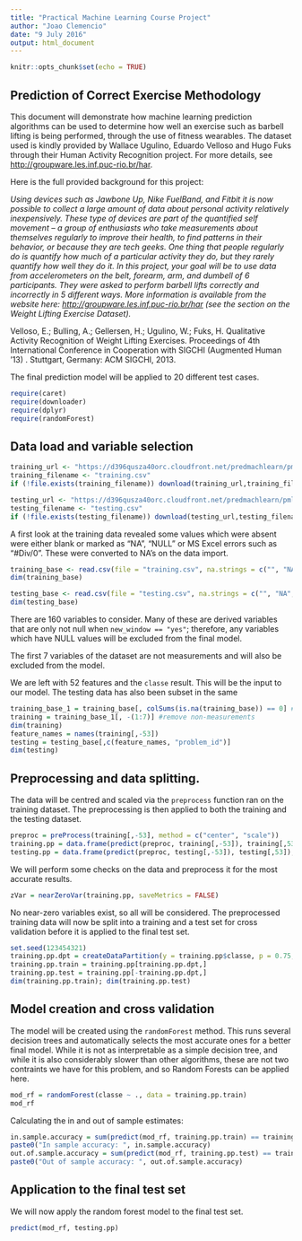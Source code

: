 ```yaml
---
title: "Practical Machine Learning Course Project"
author: "Joao Clemencio"
date: "9 July 2016"
output: html_document
---
```


```r
knitr::opts_chunk$set(echo = TRUE)
```

## Prediction of Correct Exercise Methodology

This document will demonstrate how machine learning prediction algorithms can be used to determine how well an exercise such as barbell lifting is being performed, through the use of fitness wearables. The dataset used is kindly provided by Wallace Ugulino, Eduardo Velloso and Hugo Fuks through their Human Activity Recognition project. For more details, see <http://groupware.les.inf.puc-rio.br/har>.

Here is the full provided background for this project:

*Using devices such as Jawbone Up, Nike FuelBand, and Fitbit it is now possible to collect a large amount of data about personal activity relatively inexpensively. These type of devices are part of the quantified self movement – a group of enthusiasts who take measurements about themselves regularly to improve their health, to find patterns in their behavior, or because they are tech geeks. One thing that people regularly do is quantify how much of a particular activity they do, but they rarely quantify how well they do it. In this project, your goal will be to use data from accelerometers on the belt, forearm, arm, and dumbell of 6 participants. They were asked to perform barbell lifts correctly and incorrectly in 5 different ways. More information is available from the website here: <http://groupware.les.inf.puc-rio.br/har> (see the section on the Weight Lifting Exercise Dataset).*

Velloso, E.; Bulling, A.; Gellersen, H.; Ugulino, W.; Fuks, H. Qualitative Activity Recognition of Weight Lifting Exercises. Proceedings of 4th International Conference in Cooperation with SIGCHI (Augmented Human '13) . Stuttgart, Germany: ACM SIGCHI, 2013.

The final prediction model will be applied to 20 different test cases.


```r
require(caret)
require(downloader)
require(dplyr)
require(randomForest)
```
## Data load and variable selection

```r
training_url <- "https://d396qusza40orc.cloudfront.net/predmachlearn/pml-training.csv"
training_filename <- "training.csv"
if (!file.exists(training_filename)) download(training_url,training_filename)

testing_url <- "https://d396qusza40orc.cloudfront.net/predmachlearn/pml-testing.csv"
testing_filename <- "testing.csv"
if (!file.exists(testing_filename)) download(testing_url,testing_filename)
```

A first look at the training data revealed some values which were absent were either blank or marked as "NA", "NULL" or MS Excel errors such as "#Div/0". These were converted to NA's on the data import.

```r
training_base <- read.csv(file = "training.csv", na.strings = c("", "NA", "NULL", "#DIV/0!"))
dim(training_base)

testing_base <- read.csv(file = "testing.csv", na.strings = c("", "NA", "NULL", "#DIV/0!"))
dim(testing_base)
```

There are 160 variables to consider. Many of these are derived variables that are only not null when `new_window == "yes"`; therefore, any variables which have NULL values will be excluded from the final model. 

The first 7 variables of the dataset are not measurements and will also be excluded from the model.

We are left with 52 features and the `classe` result. This will be the input to our model. The testing data has also been subset in the same 

```r
training_base_1 = training_base[, colSums(is.na(training_base)) == 0] #remove NA's
training = training_base_1[, -(1:7)] #remove non-measurements
dim(training)
feature_names = names(training[,-53])
testing = testing_base[,c(feature_names, "problem_id")]
dim(testing)
```
## Preprocessing and data splitting.

The data will be centred and scaled via the `preprocess` function ran on the training dataset. The preprocessing is then applied to both the training and the testing dataset.

```r
preproc = preProcess(training[,-53], method = c("center", "scale"))
training.pp = data.frame(predict(preproc, training[,-53]), training[,53]); names(training.pp) = names(training)
testing.pp = data.frame(predict(preproc, testing[,-53]), testing[,53]); names(testing.pp) = names(testing)
```

We will perform some checks on the data and preprocess it for the most accurate results. 

```r
zVar = nearZeroVar(training.pp, saveMetrics = FALSE)
```

No near-zero variables exist, so all will be considered. 
The preprocessed training data will now be split into a training and a test set for cross validation before it is applied to the final test set.

```r
set.seed(123454321)
training.pp.dpt = createDataPartition(y = training.pp$classe, p = 0.75, list = FALSE)
training.pp.train = training.pp[training.pp.dpt,]
training.pp.test = training.pp[-training.pp.dpt,]
dim(training.pp.train); dim(training.pp.test)
```

## Model creation and cross validation

The model will be created using the `randomForest` method. This runs several decision trees and automatically selects the most accurate ones for a better final model. While it is not as interpretable as a simple decision tree, and while it is also considerably slower than other algorithms, these are not two contraints we have for this problem, and so Random Forests can be applied here.

```r
mod_rf = randomForest(classe ~ ., data = training.pp.train)
mod_rf
```

Calculating the in and out of sample estimates:

```r
in.sample.accuracy = sum(predict(mod_rf, training.pp.train) == training.pp.train$classe) / nrow(training.pp.train)
paste0("In sample accuracy: ", in.sample.accuracy)
out.of.sample.accuracy = sum(predict(mod_rf, training.pp.test) == training.pp.test$classe) / nrow(training.pp.test)
paste0("Out of sample accuracy: ", out.of.sample.accuracy)
```

## Application to the final test set

We will now apply the random forest model to the final test set.

```r
predict(mod_rf, testing.pp)
```